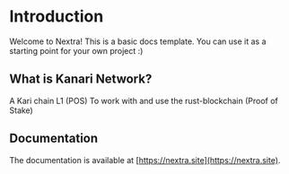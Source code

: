 # Introduction
 
Welcome to Nextra! This is a basic docs template. You can use it as a starting point for your own project :)

## What is Kanari Network?

A Kari chain L1 (POS) To work with and use the rust-blockchain (Proof of Stake)

## Documentation

The documentation is available at [https://nextra.site](https://nextra.site).
